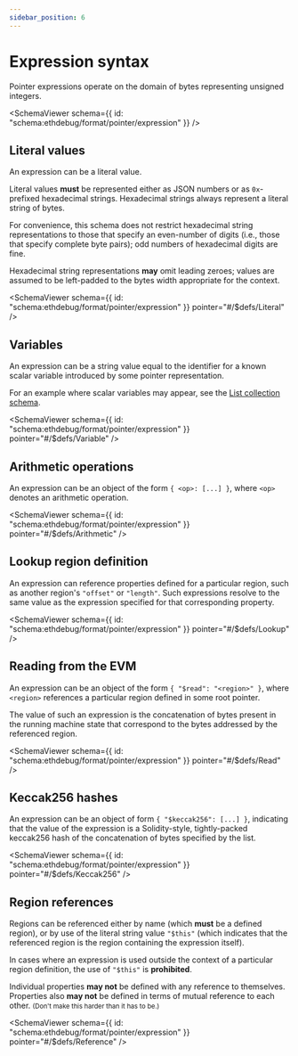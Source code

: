 ```yaml
---
sidebar_position: 6
---
```



# Expression syntax

Pointer expressions operate on the domain of bytes representing unsigned
integers.

<SchemaViewer
  schema={{ id: "schema:ethdebug/format/pointer/expression" }}
  />

## Literal values

An expression can be a literal value.

Literal values **must** be represented either as JSON numbers or as
`0x`-prefixed hexadecimal strings. Hexadecimal strings always represent a
literal string of bytes.

For convenience, this schema does not restrict hexadecimal string
representations to those that specify an even-number of digits (i.e., those
that specify complete byte pairs); odd numbers of hexadecimal digits are fine.

Hexadecimal string representations **may** omit leading zeroes; values are
assumed to be left-padded to the bytes width appropriate for the context.

<SchemaViewer
  schema={{ id: "schema:ethdebug/format/pointer/expression" }}
  pointer="#/$defs/Literal"
  />

## Variables

An expression can be a string value equal to the identifier for a known
scalar variable introduced by some pointer representation.

For an example where scalar variables may appear, see the
[List collection schema](/spec/pointer/collection/list).

<SchemaViewer
  schema={{ id: "schema:ethdebug/format/pointer/expression" }}
  pointer="#/$defs/Variable"
  />

## Arithmetic operations

An expression can be an object of the form `{ <op>: [...] }`, where `<op>`
denotes an arithmetic operation.

<SchemaViewer
  schema={{ id: "schema:ethdebug/format/pointer/expression" }}
  pointer="#/$defs/Arithmetic"
  />

## Lookup region definition

An expression can reference properties defined for a particular region, such as
another region's `"offset"` or `"length"`. Such expressions resolve to the
same value as the expression specified for that corresponding property.

<SchemaViewer
  schema={{ id: "schema:ethdebug/format/pointer/expression" }}
  pointer="#/$defs/Lookup"
  />

## Reading from the EVM

An expression can be an object of the form `{ "$read": "<region>" }`, where
`<region>` references a particular region defined in some root pointer.

The value of such an expression is the concatenation of bytes present in the
running machine state that correspond to the bytes addressed by the referenced
region.

<SchemaViewer
  schema={{ id: "schema:ethdebug/format/pointer/expression" }}
  pointer="#/$defs/Read"
  />

## Keccak256 hashes

An expression can be an object of form `{ "$keccak256": [...] }`, indicating
that the value of the expression is a Solidity-style, tightly-packed keccak256
hash of the concatenation of bytes specified by the list.

<SchemaViewer
  schema={{ id: "schema:ethdebug/format/pointer/expression" }}
  pointer="#/$defs/Keccak256"
  />

## Region references

Regions can be referenced either by name (which **must** be a defined region),
or by use of the literal string value `"$this"` (which indicates that the
referenced region is the region containing the expression itself).

In cases where an expression is used outside the context of a particular
region definition, the use of `"$this"` is **prohibited**.

Individual properties **may not** be defined with any reference to themselves.
Properties also **may not** be defined in terms of mutual reference to each
other. <small>(Don't make this harder than it has to be.)</small>

<SchemaViewer
  schema={{ id: "schema:ethdebug/format/pointer/expression" }}
  pointer="#/$defs/Reference"
  />
